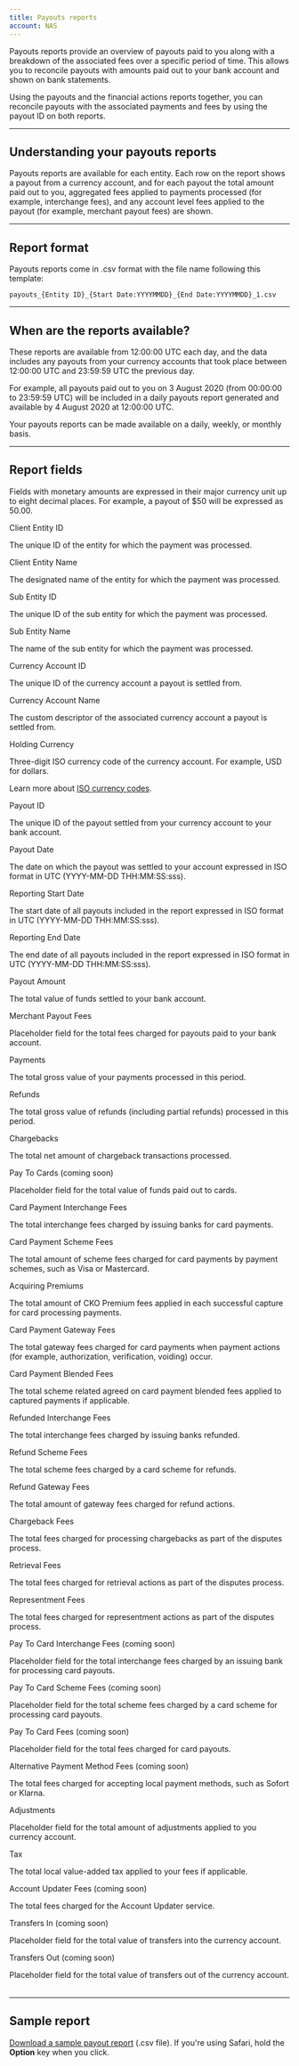 ```yaml
---
title: Payouts reports
account: NAS
---
```


Payouts reports provide an overview of payouts paid to you along with a breakdown of the associated fees over a specific period of time. This allows you to reconcile payouts with amounts paid out to your bank account and shown on bank statements.

Using the payouts and the financial actions reports together, you can reconcile payouts with the associated payments and fees by using the payout ID on both reports.

---

## Understanding your payouts reports

Payouts reports are available for each entity. Each row on the report shows a payout from a currency account, and for each payout the total amount paid out to you, aggregated fees applied to payments processed (for example, interchange fees), and any account level fees applied to the payout (for example, merchant payout fees) are shown.

---

## Report format

Payouts reports come in .csv format with the file name following this template:

`payouts_{Entity ID}_{Start Date:YYYYMMDD}_{End Date:YYYYMMDD}_1.csv`

---

## When are the reports available?

These reports are available from 12:00:00 UTC each day, and the data includes any payouts from your currency accounts that took place between 12:00:00 UTC and 23:59:59 UTC the previous day.

For example, all payouts paid out to you on 3 August 2020 (from 00:00:00 to 23:59:59 UTC) will be included in a daily payouts report generated and available by 4 August 2020 at 12:00:00 UTC.

Your payouts reports can be made available on a daily, weekly, or monthly basis.

---

## Report fields

<Accordion title="See full list of field names and descriptions">

<TipBox variant="info">

Fields with monetary amounts are expressed in their major currency unit up to eight decimal places. For example, a payout of $50 will be expressed as 50.00.

</TipBox>

<Table>
<TableHead headers={['Field name', 'Description']} />
<TableBody>
<TableRow>
<TableCell>

Client Entity ID

</TableCell>
<TableCell>

The unique ID of the entity for which the payment was processed.

</TableCell>
</TableRow>
<TableRow>
<TableCell>

Client Entity Name

</TableCell>
<TableCell>

The designated name of the entity for which the payment was processed.

</TableCell>
</TableRow>
<TableRow>
<TableCell>

Sub Entity ID

</TableCell>
<TableCell>

The unique ID of the sub entity for which the payment was processed.

</TableCell>
</TableRow>
<TableRow>
<TableCell>

Sub Entity Name

</TableCell>
<TableCell>

The name of the sub entity for which the payment was processed.

</TableCell>
</TableRow>
<TableRow>
<TableCell>

Currency Account ID

</TableCell>
<TableCell>

The unique ID of the currency account a payout is settled from.

</TableCell>
</TableRow>
<TableRow>
<TableCell>

Currency Account Name

</TableCell>
<TableCell>

The custom descriptor of the associated currency account a payout is settled from.

</TableCell>
</TableRow>
<TableRow>
<TableCell>

Holding Currency

</TableCell>
<TableCell>

Three-digit ISO currency code of the currency account. For example, USD for dollars.

<InfoBox>

Learn more about [ISO currency codes](/resources/codes/currency-codes).

</InfoBox>

</TableCell>
</TableRow>
<TableRow>
<TableCell>

Payout ID

</TableCell>
<TableCell>

The unique ID of the payout settled from your currency account to your bank account.

</TableCell>
</TableRow>
<TableRow>
<TableCell>

Payout Date

</TableCell>
<TableCell>

The date on which the payout was settled to your account expressed in ISO format in UTC (YYYY-MM-DD THH:MM:SS:sss).

</TableCell>
</TableRow>
<TableRow>
<TableCell>

Reporting Start Date

</TableCell>
<TableCell>

The start date of all payouts included in the report expressed in ISO format in UTC (YYYY-MM-DD THH:MM:SS:sss).

</TableCell>
</TableRow>
<TableRow>
<TableCell>

Reporting End Date

</TableCell>
<TableCell>

The end date of all payouts included in the report expressed in ISO format in UTC (YYYY-MM-DD THH:MM:SS:sss).

</TableCell>
</TableRow>
<TableRow>
<TableCell>

Payout Amount

</TableCell>
<TableCell>

The total value of funds settled to your bank account.

</TableCell>
</TableRow>
<TableRow>
<TableCell>

Merchant Payout Fees

</TableCell>
<TableCell>

Placeholder field for the total fees charged for payouts paid to your bank account.

</TableCell>
</TableRow>
<TableRow>
<TableCell>

Payments

</TableCell>
<TableCell>

The total gross value of your payments processed in this period.

</TableCell>
</TableRow>
<TableRow>
<TableCell>

Refunds

</TableCell>
<TableCell>

The total gross value of refunds (including partial refunds) processed in this period.

</TableCell>
</TableRow>
<TableRow>
<TableCell>

Chargebacks

</TableCell>
<TableCell>

The total net amount of chargeback transactions processed.

</TableCell>
</TableRow>
<TableRow>
<TableCell>

Pay To Cards (coming soon)

</TableCell>
<TableCell>

Placeholder field for the total value of funds paid out to cards.

</TableCell>
</TableRow>
<TableRow>
<TableCell>

Card Payment Interchange Fees

</TableCell>
<TableCell>

The total interchange fees charged by issuing banks for card payments.

</TableCell>
</TableRow>
<TableRow>
<TableCell>

Card Payment Scheme Fees

</TableCell>
<TableCell>

The total amount of scheme fees charged for card payments by payment schemes, such as Visa or Mastercard.

</TableCell>
</TableRow>
<TableRow>
<TableCell>

Acquiring Premiums

</TableCell>
<TableCell>

The total amount of CKO Premium fees applied in each successful capture for card processing payments.

</TableCell>
</TableRow>
<TableRow>
<TableCell>

Card Payment Gateway Fees

</TableCell>
<TableCell>

The total gateway fees charged for card payments when payment actions (for example, authorization, verification, voiding) occur.

</TableCell>
</TableRow>
<TableRow>
<TableCell>

Card Payment Blended Fees

</TableCell>
<TableCell>

The total scheme related agreed on card payment blended fees applied to captured payments if applicable.

</TableCell>
</TableRow>
<TableRow>
<TableCell>

Refunded Interchange Fees

</TableCell>
<TableCell>

The total interchange fees charged by issuing banks refunded.

</TableCell>
</TableRow>
<TableRow>
<TableCell>

Refund Scheme Fees

</TableCell>
<TableCell>

The total scheme fees charged by a card scheme for refunds.

</TableCell>
</TableRow>
<TableRow>
<TableCell>

Refund Gateway Fees

</TableCell>
<TableCell>

The total amount of gateway fees charged for refund actions.

</TableCell>
</TableRow>
<TableRow>
<TableCell>

Chargeback Fees

</TableCell>
<TableCell>

The total fees charged for processing chargebacks as part of the disputes process.

</TableCell>
</TableRow>
<TableRow>
<TableCell>

Retrieval Fees

</TableCell>
<TableCell>

The total fees charged for retrieval actions as part of the disputes process.

</TableCell>
</TableRow>
<TableRow>
<TableCell>

Representment Fees

</TableCell>
<TableCell>

The total fees charged for representment actions as part of the disputes process.

</TableCell>
</TableRow>
<TableRow>
<TableCell>

Pay To Card Interchange Fees (coming soon)

</TableCell>
<TableCell>

Placeholder field for the total interchange fees charged by an issuing bank for processing card payouts.

</TableCell>
</TableRow>
<TableRow>
<TableCell>

Pay To Card Scheme Fees (coming soon)

</TableCell>
<TableCell>

Placeholder field for the total scheme fees charged by a card scheme for processing card payouts.

</TableCell>
</TableRow>
<TableRow>
<TableCell>

Pay To Card Fees (coming soon)

</TableCell>
<TableCell>

Placeholder field for the total fees charged for card payouts.

</TableCell>
</TableRow>
<TableRow>
<TableCell>

Alternative Payment Method Fees (coming soon)

</TableCell>
<TableCell>

The total fees charged for accepting local payment methods, such as Sofort or Klarna.

</TableCell>
</TableRow>
<TableRow>
<TableCell>

Adjustments

</TableCell>
<TableCell>

Placeholder field for the total amount of adjustments applied to you currency account.

</TableCell>
</TableRow>
<TableRow>
<TableCell>

Tax

</TableCell>
<TableCell>

The total local value-added tax applied to your fees if applicable.

</TableCell>
</TableRow>
<TableRow>
<TableCell>

Account Updater Fees (coming soon)

</TableCell>
<TableCell>

The total fees charged for the Account Updater service.

</TableCell>
</TableRow>
<TableRow>
<TableCell>

Transfers In (coming soon)

</TableCell>
<TableCell>

Placeholder field for the total value of transfers into the currency account.

</TableCell>
</TableRow>
<TableRow>
<TableCell>

Transfers Out (coming soon)

</TableCell>
<TableCell>

Placeholder field for the total value of transfers out of the currency account.

</TableCell>
</TableRow>
</TableBody>
</Table>
</Accordion>

---

## Sample report

[Download a sample payout report](https://assets.checkout.com/docs/downloads/SAMPLE-payouts_ent_zxmc2csd961nfd2mcwzkvdgmpb_20210114_20210115_1.csv) (.csv file). If you're using Safari, hold the **Option** key when you click.




